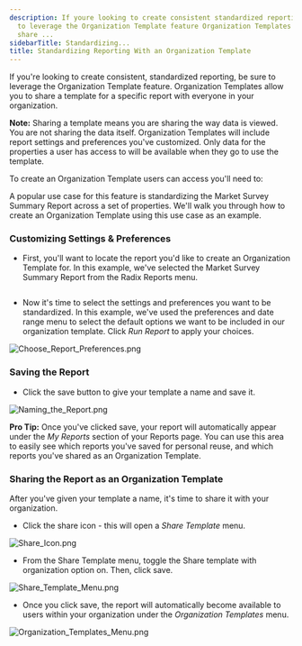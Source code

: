 ```yaml
---
description: If youre looking to create consistent standardized reporting be sure
  to leverage the Organization Template feature Organization Templates allow you to
  share ...
sidebarTitle: Standardizing...
title: Standardizing Reporting With an Organization Template
---
```


If you're looking to create consistent, standardized reporting, be sure to leverage the Organization Template feature. Organization Templates allow you to share a template for a specific report with everyone in your organization. 



**Note:** Sharing a template means you are sharing the way data is viewed. You are not sharing the data itself. Organization Templates will include report settings and preferences you've customized. Only data for the properties a user has access to will be available when they go to use the template. 



To create an Organization Template users can access you'll need to:


<Steps>
  <Step title="Customize report preferences.">
  </Step>
  <Step title="Save the report.">
  </Step>
  <Step title="Share the report as an Organization Template.">
  </Step>
</Steps>


A popular use case for this feature is standardizing the Market Survey Summary Report across a set of properties. We'll walk you through how to create an Organization Template using this use case as an example. 


### Customizing Settings & Preferences


* First, you'll want to locate the report you'd like to create an Organization Template for. In this example, we've selected the Market Survey Summary Report from the Radix Reports menu.


<Frame>
  <img src="/images/radix/f387ba8a59f910c38b77fa8364e803d4084856c2.png" alt="" />
</Frame>


* Now it's time to select the settings and preferences you want to be standardized. In this example, we've used the preferences and date range menu to select the default options we want to be included in our organization template. Click *Run Report* to apply your choices.


<Frame>
  <img src="/images/radix/0f7f803b35e4362b087add6e6f4e230468c5e39a.png" alt="Choose_Report_Preferences.png" />
</Frame>


### Saving the Report


* Click the save button to give your template a name and save it.


<Frame>
  <img src="/images/radix/27b5c558c5915ec073c77cd41a8f47d0672774e5.png" alt="Naming_the_Report.png" />
</Frame>


**Pro Tip:** Once you've clicked save, your report will automatically appear under the *My Reports* section of your Reports page. You can use this area to easily see which reports you've saved for personal reuse, and which reports you've shared as an Organization Template. 


### Sharing the Report as an Organization Template


After you've given your template a name, it's time to share it with your organization. 


* Click the share icon - this will open a *Share Template* menu.


<Frame>
  <img src="/images/radix/f423d1ad1101b4a939c1ce6624a0c65fdd25b9fe.png" alt="Share_Icon.png" />
</Frame>


* From the Share Template menu, toggle the Share template with organization option on. Then, click save.


<Frame>
  <img src="/images/radix/c9f0a21a91a2372d8d4849e0004577370819ae46.png" alt="Share_Template_Menu.png" />
</Frame>


* Once you click save, the report will automatically become available to users within your organization under the *Organization Templates* menu.


<Frame>
  <img src="/images/radix/b9f53735e58c8349ddcb8431c205553e88fcccbc.png" alt="Organization_Templates_Menu.png" />
</Frame>